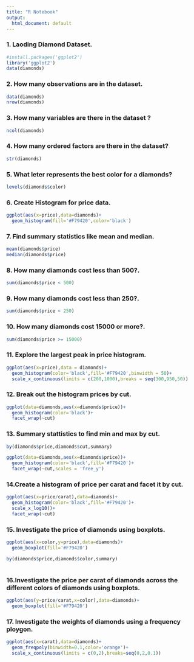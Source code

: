 ```yaml
---
title: "R Notebook"
output:
  html_document: default
---
```


### 1. Laoding Diamond Dataset.
```r
#install.packages('ggplot2')
library('ggplot2')
data(diamonds)
```

### 2. How many observations are in the dataset.
```r
data(diamonds)
nrow(diamonds)
```
### 3. How many variables are there in the dataset ?
```r
ncol(diamonds)
```
### 4. How many ordered factors are there in the dataset?
```r
str(diamonds)
```
### 5. What leter represents the best color for a diamonds?
```r
levels(diamonds$color)
```

### 6. Create Histogram for price data.
```r
ggplot(aes(x=price),data=diamonds)+
  geom_histogram(fill='#F79420',color='black')
```
### 7. Find summary statistics like mean and median.
```r
mean(diamonds$price)
median(diamonds$price)
```
### 8. How many diamonds cost less than 500?.
```r
sum(diamonds$price < 500)
```
### 9. How many diamonds cost less than 250?.
```r
sum(diamonds$price < 250)
```
### 10. How many diamonds cost 15000 or more?.
```r
sum(diamonds$price >= 15000)
```
### 11. Explore the largest peak in price histogram.
```r
ggplot(aes(x=price),data = diamonds)+
  geom_histogram(color='black',fill='#F79420',binwidth = 50)+
  scale_x_continuous(limits = c(200,1000),breaks = seq(300,950,50))
```
### 12. Break out the histogram prices by cut.
```r
ggplot(data=diamonds,aes(x=diamonds$price))+
  geom_histogram(color='black')+
  facet_wrap(~cut)
```
### 13. Summary stattistics to find min and max by cut.

```r
by(diamonds$price,diamonds$cut,summary)
```

```r
ggplot(data=diamonds,aes(x=diamonds$price))+
  geom_histogram(color='black',fill='#F79420')+
  facet_wrap(~cut,scales = 'free_y')
```

### 14.Create a histogram of price per carat and facet it by cut.
```r
ggplot(aes(x=price/carat),data=diamonds)+
  geom_histogram(color='black',fill='#F79420')+
  scale_x_log10()+
  facet_wrap(~cut)
```

### 15. Investigate the price of diamonds using boxplots.
```r
ggplot(aes(x=color,y=price),data=diamonds)+
  geom_boxplot(fill='#F79420')

by(diamonds$price,diamonds$color,summary)
  
```

### 16.Investigate the price per carat of diamonds across the different colors of diamonds using boxplots.
```r
ggplot(aes(y=price/carat,x=color),data=diamonds)+
  geom_boxplot(fill='#F79420')
```

### 17. Investigate the weights of diamonds using a frequency ploygon.
```r
ggplot(aes(x=carat),data=diamonds)+
  geom_freqpoly(binwidth=0.1,color='orange')+
  scale_x_continuous(limits = c(0,2),breaks=seq(0,2,0.1))
```

